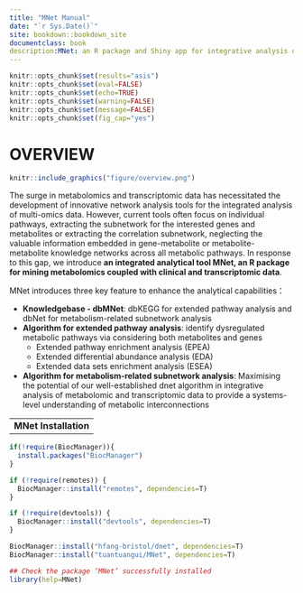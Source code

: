 ```yaml
--- 
title: "MNet Manual"
date: "`r Sys.Date()`"
site: bookdown::bookdown_site
documentclass: book
description:MNet: an R package and Shiny app for integrative analysis of metabolomic and transcriptomic data.
---
```


```r
knitr::opts_chunk$set(results="asis")
knitr::opts_chunk$set(eval=FALSE)
knitr::opts_chunk$set(echo=TRUE)
knitr::opts_chunk$set(warning=FALSE)
knitr::opts_chunk$set(message=FALSE)
knitr::opts_chunk$set(fig_cap="yes")
```

# OVERVIEW
```r
knitr::include_graphics("figure/overview.png")
```

The surge in metabolomics and transcriptomic data has necessitated the development of innovative network analysis tools for the integrated analysis of multi-omics data. However, current tools often focus on individual pathways, extracting the subnetwork for the interested genes and metabolites or extracting the correlation subnetwork, neglecting the valuable information embedded in gene-metabolite or metabolite-metabolite knowledge networks across all metabolic pathways. In response to this gap, we introduce **an integrated analytical tool MNet, an R package for mining metabolomics coupled with clinical and transcriptomic data**. 

MNet introduces three key feature to enhance the analytical capabilities：

<ul>
<li>**Knowledgebase - dbMNet**: dbKEGG for extended pathway analysis and dbNet for metabolism-related subnetwork analysis  
<li>**Algorithm for extended pathway analysis**: identify dysregulated metabolic pathways via considering both metabolites and genes  
<ul> 
<li>Extended pathway enrichment analysis (EPEA)
<li>Extended differential abundance analysis (EDA)
<li>Extended data sets enrichment analysis (ESEA)
</ul>
<li>**Algorithm for metabolism-related subnetwork analysis**: Maximising the potential of our well-established dnet algorithm in integrative analysis of metabolomic and transcriptomic data to provide a systems-level understanding of metabolic interconnections   
</ul> 

-------------------------------------------------------------------------------
**MNet Installation**
-------------------------------------------------------------------------------
```r

if(!require(BiocManager)){
  install.packages("BiocManager")
}

if (!require(remotes)) {
  BiocManager::install("remotes", dependencies=T)
}

if (!require(devtools)) {
  BiocManager::install("devtools", dependencies=T)
}

BiocManager::install("hfang-bristol/dnet", dependencies=T)
BiocManager::install("tuantuangui/MNet", dependencies=T)

## Check the package ‘MNet’ successfully installed
library(help=MNet)

```


